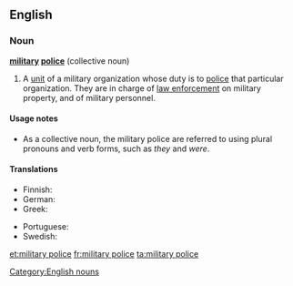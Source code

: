 ==English==
{{wikipedia}}

===Noun===
'''[[military]] [[police]]''' {{singularonly}} (collective noun)

# A [[unit]] of a military organization whose duty is to [[police#Verb|police]] that particular organization. They are in charge of [[law enforcement]] on military property, and of military personnel.

====Usage notes====
* As a collective noun, the military police are referred to using plural pronouns and verb forms, such as ''they'' and ''were''.

====Translations====
{{trans-top|police unit of a military organization}}
* Finnish: {{t-|fi|sotilaspoliisi}}
* German: {{t|de|Militärpolizei|f}}
* Greek: {{t+|el|στρατονομία}}
{{trans-mid}}
* Portuguese: {{t|pt|polícia militar|f}}
* Swedish: {{t|sv|militärpolis|c}}
{{trans-bottom}}

[[Category:English nouns]]

[[et:military police]]
[[fr:military police]]
[[ta:military police]]